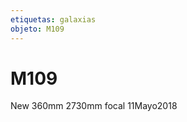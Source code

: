 ```yaml
---
etiquetas: galaxias
objeto: M109
---
```


# M109

<Imagen
  src="registro/m109_20180511_1_m109.png"
  fecha="20180511"
/>

 New 360mm 2730mm focal 11Mayo2018